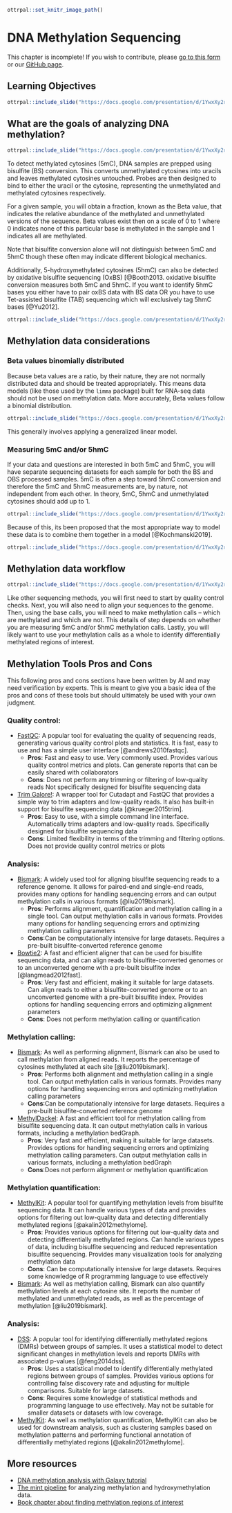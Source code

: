 
```r
ottrpal::set_knitr_image_path()
```

# DNA Methylation Sequencing

<div class = "warning">
This chapter is incomplete! If you wish to contribute, please [go to this form](https://forms.gle/dqYgmKH8XXE2ohwD9) or our [GitHub page](https://github.com/fhdsl/Choosing_Genomics_Tools).
</div>

## Learning Objectives

```r
ottrpal::include_slide("https://docs.google.com/presentation/d/1YwxXy2rnUgbx_7B7ENH9wpDX-j6JpJz6lGVzOkjo0qY/edit#slide=id.g12890ae15d7_0_91")
```

## What are the goals of analyzing DNA methylation?

```r
ottrpal::include_slide("https://docs.google.com/presentation/d/1YwxXy2rnUgbx_7B7ENH9wpDX-j6JpJz6lGVzOkjo0qY/edit#slide=id.g14492c87338_0_10")
```

To detect methylated cytosines (5mC), DNA samples are prepped using bisulfite (BS) conversion. This converts unmethylated cytosines into uracils and leaves methylated cytosines untouched. Probes are then designed to bind to either the uracil or the cytosine, representing the unmethylated and methylated cytosines respectively.

For a given sample, you will obtain a fraction, known as the Beta value, that indicates the relative abundance of the methylated and unmethylated versions of the sequence. Beta values exist then on a scale of 0 to 1 where 0 indicates none of this particular base is methylated in the sample and 1 indicates all are methylated.

Note that bisulfite conversion alone will not distinguish between 5mC and 5hmC though these often may indicate different biological mechanics.

Additionally, 5-hydroxymethylated cytosines (5hmC) can also be detected by oxidative bisulfite sequencing (OxBS) [@Booth2013. oxidative bisulfite conversion measures both 5mC and 5hmC. If you want to identify 5hmC bases you either have to pair oxBS data with BS data OR you have to use Tet-assisted bisulfite (TAB) sequencing which will exclusively tag 5hmC bases [@Yu2012].

```r
ottrpal::include_slide("https://docs.google.com/presentation/d/1YwxXy2rnUgbx_7B7ENH9wpDX-j6JpJz6lGVzOkjo0qY/edit#slide=id.g17e24e1c00a_0_35")
```

## Methylation data considerations

### Beta values binomially distributed

Because beta values are a ratio, by their nature, they are not normally distributed data and should be treated appropriately. This means data models (like those used by the `limma` package) built for RNA-seq data should not be used on methylation data. More accurately, Beta values follow a binomial distribution.

```r
ottrpal::include_slide("https://docs.google.com/presentation/d/1YwxXy2rnUgbx_7B7ENH9wpDX-j6JpJz6lGVzOkjo0qY/edit#slide=id.g17e24e1c00a_0_0")
```

This generally involves applying a generalized linear model.

### Measuring 5mC and/or 5hmC

If your data and questions are interested in both 5mC and 5hmC, you will have separate sequencing datasets for each sample for both the BS and OBS processed samples. 5mC is often a step toward 5hmC conversion and therefore the 5mC and 5hmC measurements are, by nature, not independent from each other. In theory, 5mC, 5hmC and unmethylated cytosines should add up to 1.

```r
ottrpal::include_slide("https://docs.google.com/presentation/d/1YwxXy2rnUgbx_7B7ENH9wpDX-j6JpJz6lGVzOkjo0qY/edit#slide=id.g17e24e1c00a_0_42")
```

Because of this, its been proposed that the most appropriate way to model these data is to combine them together in a model [@Kochmanski2019].

```r
ottrpal::include_slide("https://docs.google.com/presentation/d/1YwxXy2rnUgbx_7B7ENH9wpDX-j6JpJz6lGVzOkjo0qY/edit#slide=id.g17e24e1c00a_0_49")
```

## Methylation data workflow

```r
ottrpal::include_slide("https://docs.google.com/presentation/d/1YwxXy2rnUgbx_7B7ENH9wpDX-j6JpJz6lGVzOkjo0qY/edit#slide=id.g17e24e1c00a_0_5")
```

Like other sequencing methods, you will first need to start by quality control checks. Next, you will also need to align your sequences to the genome. Then, using the base calls, you will need to make methylation calls -- which are methylated and which are not. This details of step depends on whether you are measuring 5mC and/or 5hmC methylation calls. Lastly, you will likely want to use your methylation calls as a whole to identify differentially methylated regions of interest.

## Methylation Tools Pros and Cons

<div class = "warning">
This following pros and cons sections have been written by AI and may need verification by experts. This is meant to give you a basic idea of the pros and cons of these tools but should ultimately be used with your own judgment.
</div>

### Quality control:

- [FastQC](https://www.bioinformatics.babraham.ac.uk/projects/fastqc/): A popular tool for evaluating the quality of sequencing reads, generating various quality control plots and statistics. It is fast, easy to use and has a simple user interface [@andrews2010fastqc].
  - **Pros**: Fast and easy to use. Very commonly used. Provides various quality control metrics and plots. Can generate reports that can be easily shared with collaborators
  - **Cons**: Does not perform any trimming or filtering of low-quality reads Not specifically designed for bisulfite sequencing data

- [Trim Galore!](https://www.bioinformatics.babraham.ac.uk/projects/trim_galore/): A wrapper tool for Cutadapt and FastQC that provides a simple way to trim adapters and low-quality reads. It also has built-in support for bisulfite sequencing data [@krueger2015trim].
  - **Pros**: Easy to use, with a simple command line interface. Automatically trims adapters and low-quality reads. Specifically designed for bisulfite sequencing data
  - **Cons**: Limited flexibility in terms of the trimming and filtering options. Does not provide quality control metrics or plots

### Analysis:

- [Bismark](https://www.bioinformatics.babraham.ac.uk/projects/bismark/): A widely used tool for aligning bisulfite sequencing reads to a reference genome. It allows for paired-end and single-end reads, provides many options for handling sequencing errors and can output methylation calls in various formats [@liu2019bismark].
  - **Pros**: Performs alignment, quantification and methylation calling in a single tool. Can output methylation calls in various formats. Provides many options for handling sequencing errors and optimizing methylation calling parameters
  - **Cons**:Can be computationally intensive for large datasets. Requires a pre-built bisulfite-converted reference genome

- [Bowtie2](https://github.com/BenLangmead/bowtie2): A fast and efficient aligner that can be used for bisulfite sequencing data, and can align reads to bisulfite-converted genomes or to an unconverted genome with a pre-built bisulfite index [@langmead2012fast].
  - **Pros**: Very fast and efficient, making it suitable for large datasets. Can align reads to either a bisulfite-converted genome or to an unconverted genome with a pre-built bisulfite index. Provides options for handling sequencing errors and optimizing alignment parameters
  - **Cons**: Does not perform methylation calling or quantification

### Methylation calling:

- [Bismark](https://www.bioinformatics.babraham.ac.uk/projects/bismark/): As well as performing alignment, Bismark can also be used to call methylation from aligned reads. It reports the percentage of cytosines methylated at each site [@liu2019bismark].
  - **Pros**: Performs both alignment and methylation calling in a single tool. Can output methylation calls in various formats. Provides many options for handling sequencing errors and optimizing methylation calling parameters
  - **Cons**:Can be computationally intensive for large datasets. Requires a pre-built bisulfite-converted reference genome

- [MethylDackel](https://github.com/dpryan79/MethylDackel): A fast and efficient tool for methylation calling from bisulfite sequencing data. It can output methylation calls in various formats, including a methylation bedGraph.
  - **Pros**: Very fast and efficient, making it suitable for large datasets. Provides options for handling sequencing errors and optimizing methylation calling parameters. Can output methylation calls in various formats, including a methylation bedGraph
  - **Cons**:Does not perform alignment or methylation quantification

### Methylation quantification:

- [MethylKit](https://www.bioconductor.org/packages/release/bioc/html/methylKit.html): A popular tool for quantifying methylation levels from bisulfite sequencing data. It can handle various types of data and provides options for filtering out low-quality data and detecting differentially methylated regions [@akalin2012methylome].
  - **Pros**: Provides various options for filtering out low-quality data and detecting differentially methylated regions. Can handle various types of data, including bisulfite sequencing and reduced representation bisulfite sequencing. Provides many visualization tools for analyzing methylation data
  - **Cons**: Can be computationally intensive for large datasets. Requires some knowledge of R programming language to use effectively

- [Bismark](https://www.bioinformatics.babraham.ac.uk/projects/bismark/): As well as methylation calling, Bismark can also quantify methylation levels at each cytosine site. It reports the number of methylated and unmethylated reads, as well as the percentage of methylation [@liu2019bismark].

### Analysis:

- [DSS](http://www.bioconductor.org/packages/release/bioc/vignettes/DSS/inst/doc/DSS.html): A popular tool for identifying differentially methylated regions (DMRs) between groups of samples. It uses a statistical model to detect significant changes in methylation levels and reports DMRs with associated p-values [@feng2014dss].
  - **Pros**: Uses a statistical model to identify differentially methylated regions between groups of samples. Provides various options for controlling false discovery rate and adjusting for multiple comparisons. Suitable for large datasets.
  - **Cons**: Requires some knowledge of statistical methods and programming language to use effectively. May not be suitable for smaller datasets or datasets with low coverage.

- [MethylKit](https://www.bioconductor.org/packages/release/bioc/html/methylKit.html): As well as methylation quantification, MethylKit can also be used for downstream analysis, such as clustering samples based on methylation patterns and performing functional annotation of differentially methylated regions [@akalin2012methylome].

## More resources

- [DNA methylation analysis with Galaxy tutorial](https://training.galaxyproject.org/training-material/topics/epigenetics/tutorials/methylation-seq/tutorial.html)
- [The mint pipeline](https://github.com/sartorlab/mint/blob/master/README.md) for analyzing methylation and hydroxymethylation data.
- [Book chapter about finding methylation regions of interest](https://compgenomr.github.io/book/extracting-interesting-regions-differential-methylation-and-segmentation.html)
